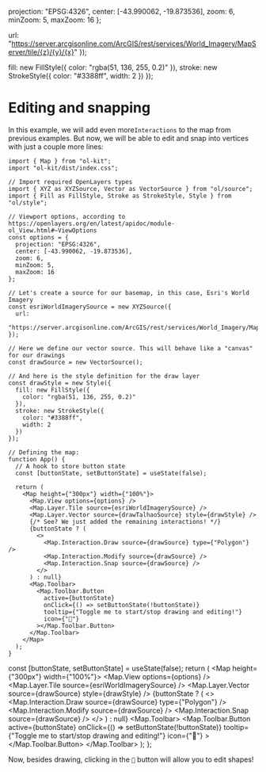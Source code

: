 
  projection: "EPSG:4326",
  center: [-43.990062, -19.873536],
  zoom: 6,
  minZoom: 5,
  maxZoom: 16
};

  url:
    "https://server.arcgisonline.com/ArcGIS/rest/services/World_Imagery/MapServer/tile/{z}/{y}/{x}"
});


  fill: new FillStyle({
    color: "rgba(51, 136, 255, 0.2)"
  }),
  stroke: new StrokeStyle({
    color: "#3388ff",
    width: 2
  })
});

<Meta title="Getting Started/Working with Interactions/Editing and snapping" />

# Editing and snapping

In this example, we will add even more`Interactions` to the map from previous examples. But now, we will be able to edit and snap into vertices with just a couple more lines:

```tsx
import { Map } from "ol-kit";
import "ol-kit/dist/index.css";

// Import required OpenLayers types
import { XYZ as XYZSource, Vector as VectorSource } from "ol/source";
import { Fill as FillStyle, Stroke as StrokeStyle, Style } from "ol/style";

// Viewport options, according to https://openlayers.org/en/latest/apidoc/module-ol_View.html#~ViewOptions
const options = {
  projection: "EPSG:4326",
  center: [-43.990062, -19.873536],
  zoom: 6,
  minZoom: 5,
  maxZoom: 16
};

// Let's create a source for our basemap, in this case, Esri's World Imagery
const esriWorldImagerySource = new XYZSource({
  url:
    "https://server.arcgisonline.com/ArcGIS/rest/services/World_Imagery/MapServer/tile/{z}/{y}/{x}"
});

// Here we define our vector source. This will behave like a "canvas" for our drawings
const drawSource = new VectorSource();

// And here is the style definition for the draw layer
const drawStyle = new Style({
  fill: new FillStyle({
    color: "rgba(51, 136, 255, 0.2)"
  }),
  stroke: new StrokeStyle({
    color: "#3388ff",
    width: 2
  })
});

// Defining the map:
function App() {
  // A hook to store button state
  const [buttonState, setButtonState] = useState(false);

  return (
    <Map height={"300px"} width={"100%"}>
      <Map.View options={options} />
      <Map.Layer.Tile source={esriWorldImagerySource} />
      <Map.Layer.Vector source={drawTalhaoSource} style={drawStyle} />
      {/* See? We just added the remaining interactions! */}
      {buttonState ? (
        <>
          <Map.Interaction.Draw source={drawSource} type={"Polygon"} />
          <Map.Interaction.Modify source={drawSource} />
          <Map.Interaction.Snap source={drawSource} />
        </>
      ) : null}
      <Map.Toolbar>
        <Map.Toolbar.Button
          active={buttonState}
          onClick={() => setButtonState(!buttonState)}
          tooltip={"Toggle me to start/stop drawing and editing!"}
          icon={"📐"}
        ></Map.Toolbar.Button>
      </Map.Toolbar>
    </Map>
  );
}
```

  const [buttonState, setButtonState] = useState(false);
  return (
    <Map height={"300px"} width={"100%"}>
      <Map.View options={options} />
      <Map.Layer.Tile source={esriWorldImagerySource} />
      <Map.Layer.Vector source={drawSource} style={drawStyle} />
      {buttonState ? (
        <>
          <Map.Interaction.Draw source={drawSource} type={"Polygon"} />
          <Map.Interaction.Modify source={drawSource} />
          <Map.Interaction.Snap source={drawSource} />
        </>
      ) : null}
      <Map.Toolbar>
        <Map.Toolbar.Button
          active={buttonState}
          onClick={() => setButtonState(!buttonState)}
          tooltip={"Toggle me to start/stop drawing and editing!"}
          icon={"📐"}
        ></Map.Toolbar.Button>
      </Map.Toolbar>
    </Map>
  );
};

Now, besides drawing, clicking in the `📐` button will allow you to edit shapes!

<Story name="Adding a basemap layer">
  <Content />
</Story>
